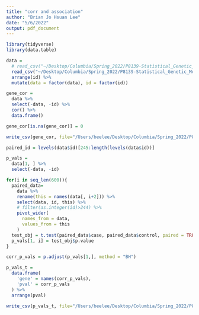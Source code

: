 ```yaml
---
title: "corr and association"
author: "Brian Jo Hsuan Lee"
date: "5/6/2022"
output: pdf_document
---
```


```r
library(tidyverse)
library(data.table)
```

```r
data = 
  # read_csv("~/Desktop/Columbia/Spring_2022/P8139-Statistical_Genetic_Modeling/Project/BRCA_data") %>% 
  read_csv("~/Desktop/Columbia/Spring_2022/P8139-Statistical_Genetic_Modeling/Project/paired_28_BRCA") %>% 
  arrange(id) %>% 
  mutate(data = factor(data), id = factor(id))

gene_cor =
  data %>% 
  select(-data, -id) %>% 
  cor() %>% 
  data.frame()

gene_cor[is.na(gene_cor)] = 0

write_csv(gene_cor, file="/Users/beelee/Desktop/Columbia/Spring_2022/P8139-Statistical_Genetic_Modeling/Project/gene_gene_similarity")
```


```r
paired_id = levels(data$id)[245:length(levels(data$id))] 

p_vals = 
  data[1, ] %>%
  select(-data, -id)

for(i in seq_len(600)){
  paired_data= 
    data %>%
    rename(this = names(data[, i+2])) %>% 
    select(data, id, this) %>% 
    # filter(as.integer(id)>244) %>% 
    pivot_wider(
      names_from = data,
      values_from = this
    )
  test_obj = t.test(paired_data$case, paired_data$control, paired = TRUE, alternative = 'two.sided')
  p_vals[1, i] = test_obj$p.value
}

corr_p_vals = p.adjust(p_vals[1,], method = "BH")

p_vals_t = 
  data.frame(
    'gene' = names(corr_p_vals),
    'pval' = corr_p_vals
  ) %>% 
  arrange(pval)

write_csv(p_vals_t, file="/Users/beelee/Desktop/Columbia/Spring_2022/P8139-Statistical_Genetic_Modeling/Project/association_sig")
```
